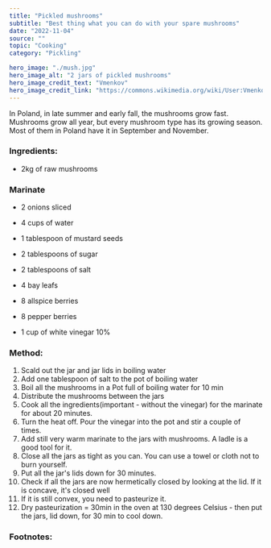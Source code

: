 ---
title: "Pickled mushrooms"
subtitle: "Best thing what you can do with your spare mushrooms"
date: "2022-11-04"
source: ""
topic: "Cooking"
category: "Pickling" 

hero_image: "./mush.jpg"
hero_image_alt: "2 jars of pickled mushrooms"
hero_image_credit_text: "Vmenkov"
hero_image_credit_link: "https://commons.wikimedia.org/wiki/User:Vmenkov"
---

In Poland, in late summer and early fall, the mushrooms grow fast. Mushrooms grow all year, but every mushroom type has its growing season. Most of them in Poland have it in September and November.

### Ingredients:

- 2kg of raw mushrooms

### Marinate

- 2 onions sliced
- 4 cups of water
- 1 tablespoon of mustard seeds
- 2 tablespoons of sugar
- 2 tablespoons of salt
- 4 bay leafs
- 8 allspice berries
- 8 pepper berries


- 1 cup of white vinegar 10%

### Method:

1. Scald out the jar and jar lids in boiling water
2. Add one tablespoon of salt to the pot of boiling water
3. Boil all the mushrooms in a Pot full of boiling water for 10 min
4. Distribute the mushrooms between the jars
5. Cook all the ingredients(important - without the vinegar) for the marinate for about 20 minutes.
6. Turn the heat off. Pour the vinegar into the pot and stir a couple of times.
7. Add still very warm marinate to the jars with mushrooms. A ladle is a good tool for it.
8. Close all the jars as tight as you can. You can use a towel or cloth not to burn yourself.
9. Put all the jar's lids down for 30 minutes.
10. Check if all the jars are now hermetically closed by looking at the lid. If it is concave, it's closed well
11. If it is still convex, you need to pasteurize it. 
11. Dry pasteurization = 30min in the oven at 130 degrees Celsius - then put the jars, lid down, for 30 min to cool down. 

### Footnotes:
